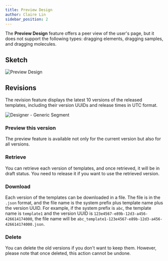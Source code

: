 ```yaml
---
title: Preview Design
author: Claire Lin
sidebar_position: 2
---
```



<SubTitle text="The LabIMotion template offers a preview feature that allows the designer to preview their design before releasing it to the user page." />
<Reader text="Designer" />

The **Preview Design** feature offers a peer view of the user's page, but it does not support the following types: dragging elements, dragging samples, and dragging molecules.

## Sketch

![Preview Design](/img/labimotion/designer_preview.png)
<FigCaption text="Preview Design" />

## Revisions

The revision feature displays the latest 10 versions of the released templates, including their version UUIDs and release times in UTC format.

![Designer - Generic Segment](/img/labimotion/designer-template-features.png)
<FigCaption text="Revisions" />

### Preview this version <FontAwesomeIcon icon={faClock} />

The preview feature is available not only for the current version but also for all versions.

### Retrieve <FontAwesomeIcon icon={faReply} />

You can retrieve each version of templates, and once retrieved, it will be in draft status. You need to release it if you want to use the retrieved version.

### Download <FontAwesomeIcon icon={faDownload} />

Each version of the templates can be downloaded in a file. The file is in the `.json` format, and the file name is the system prefix plus template name plus the version UUID. For example, if the system prefix is `abc`, the template name is `template1` and the version UUID is `123e4567-e89b-12d3-a456-426614174000`, the file name will be `abc_template1-123e4567-e89b-12d3-a456-426614174000.json`.

### Delete <FontAwesomeIcon icon={faTrashCan} />

You can delete the old versions if you don't want to keep them. However, please note that once deleted, this action cannot be undone.
